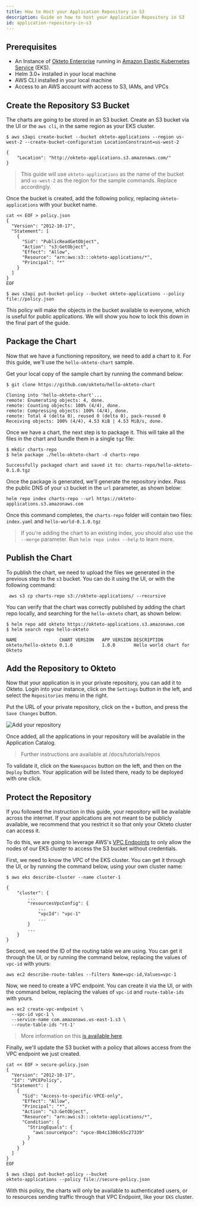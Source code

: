 ```yaml
---
title: How to Host your Application Repository in S3
description: Guide on how to host your Application Repository in S3
id: application-repository-in-s3
---
```



## Prerequisites

- An Instance of [Okteto Enterprise](/docs/0.10/enterprise/) running in [Amazon Elastic Kubernetes Service](https://aws.amazon.com/eks/) (EKS).
- Helm 3.0+ installed in your local machine
- AWS CLI installed in your local machine
- Access to an AWS account with access to S3, IAMs, and VPCs

## Create the Repository S3 Bucket

The charts are going to be stored in an S3 bucket. Create an S3 bucket via the UI or the `aws cli`, in the same region as your EKS cluster.

```
$ aws s3api create-bucket --bucket okteto-applications --region us-west-2 --create-bucket-configuration LocationConstraint=us-west-2
```

```
{
    "Location": "http://okteto-applications.s3.amazonaws.com/"
}
```

> This guide will use `okteto-applications` as the name of the bucket and `us-west-2` as the region for the sample commands. Replace accordingly.

Once the bucket is created, add the following policy, replacing `okteto-applications` with your bucket name.

```
cat << EOF > policy.json
{
  "Version": "2012-10-17",
  "Statement": [
    {
      "Sid": "PublicReadGetObject",
      "Action": "s3:GetObject",
      "Effect": "Allow",
      "Resource": "arn:aws:s3:::okteto-applications/*",
      "Principal": "*"
    }
  ]
}
EOF

$ aws s3api put-bucket-policy --bucket okteto-applications --policy file://policy.json
```

This policy will make the objects in the bucket available to everyone, which is useful for public applications. We will show you how to lock this down in the final part of the guide.


## Package the Chart

Now that we have a functioning repository, we need to add a chart to it. For this guide, we'll use the `hello-okteto-chart` sample.

Get your local copy of the sample chart by running the command below:

```
$ git clone https://github.com/okteto/hello-okteto-chart
```

```
Cloning into 'hello-okteto-chart'...
remote: Enumerating objects: 4, done.
remote: Counting objects: 100% (4/4), done.
remote: Compressing objects: 100% (4/4), done.
remote: Total 4 (delta 0), reused 0 (delta 0), pack-reused 0
Receiving objects: 100% (4/4), 4.53 KiB | 4.53 MiB/s, done.
```

Once we have a chart, the next step is to package it. This will take all the files in the chart and bundle them in a single `tgz` file:

```
$ mkdir charts-repo
$ helm package ./hello-okteto-chart -d charts-repo
```

```
Successfully packaged chart and saved it to: charts-repo/hello-okteto-0.1.0.tgz
```

Once the package is generated, we'll generate the repository index. Pass the public DNS of your `s3` bucket in the `url` parameter, as shown below:

```
helm repo index charts-repo --url https://okteto-applications.s3.amazonaws.com
```

Once this command completes, the `charts-repo` folder will contain two files: `index.yaml` and `hello-world-0.1.0.tgz`

> If you're adding the chart to an existing index, you should also use the `--merge` parameter. Run `helm repo index --help` to learn more.


## Publish the Chart

To publish the chart, we need to upload the files we generated in the previous step to the `s3` bucket. You can do it using the UI, or with the following command:

```
 aws s3 cp charts-repo s3://okteto-applications/ --recursive
```

You can verify that the chart was correctly published by adding the chart repo locally, and searching for the `hello-okteto` chart, as shown below:

```
$ helm repo add okteto https://okteto-applications.s3.amazonaws.com
$ helm search repo hello-okteto
```

```
NAME               	CHART VERSION	APP VERSION	DESCRIPTION
okteto/hello-okteto	0.1.0        	1.0.0      	Hello world chart for Okteto
```

## Add the Repository to Okteto

Now that your application is in your private repository, you can add it to Okteto. Login into your instance, click on the `Settings` button in the left, and select the `Repositories` menu in the right.

Put the URL of your private repository, click on the `+` button, and press the `Save Changes` button.

<Image center alt="Add your repository" src="images/add-repository.png" />

Once added, all the applications in your repository will be available in the Application Catalog.

> Further instructions are available at /docs/tutorials/repos

To validate it, click on the `Namespaces` button on the left, and then on the `Deploy` button. Your application will be listed there, ready to be deployed with one click.

## Protect the Repository

If you followed the instruction in this guide, your repository will be available across the internet. If your applications are not meant to be publicly available, we recommend that you restrict it so that only your Okteto cluster can access it.

To do this, we are going to leverage AWS's [VPC Endpoints](https://docs.aws.amazon.com/vpc/latest/userguide/vpc-endpoints.html) to only allow the nodes of our EKS cluster to access the S3 bucket without credentials.

First, we need to know the VPC of the EKS cluster. You can get it through the UI, or by running the command below, using your own cluster name:

```
$ aws eks describe-cluster --name cluster-1
```

```
{
    "cluster": {
        ...
        "resourcesVpcConfig": {
            ...
            "vpcId": "vpc-1"
            ...
        }
        ...
    }
}
```

Second, we need the ID of the routing table we are using. You can get it through the UI, or by running the command below, replacing the values of `vpc-id` with yours:

```
aws ec2 describe-route-tables --filters Name=vpc-id,Values=vpc-1
```

Now, we need to create a VPC endpoint. You can create it via the UI, or with the command below, replacing the values of `vpc-id` and `route-table-ids` with yours.
```
aws ec2 create-vpc-endpoint \
  --vpc-id vpc-1 \
  --service-name com.amazonaws.us-east-1.s3 \
  --route-table-ids "rt-1'
```

> More information on this [is available here](https://docs.aws.amazon.com/vpc/latest/userguide/vpc-endpoints-s3.html).

Finally, we'll update the S3 bucket with a policy that allows access from the VPC endpoint we just created.

```
cat << EOF > secure-policy.json
{
  "Version": "2012-10-17",
  "Id": "VPCEPolicy",
  "Statement": [
    {
      "Sid": "Access-to-specific-VPCE-only",
      "Effect": "Allow",
      "Principal": "*",
      "Action": "s3:GetObject",
      "Resource": "arn:aws:s3:::okteto-applications/*",
      "Condition": {
        "StringEquals": {
          "aws:sourceVpce": "vpce-0b4c1308c65c27339"
        }
      }
    }
  ]
}
EOF

$ aws s3api put-bucket-policy --bucket
okteto-applications --policy file://secure-policy.json
```

With this policy, the charts will only be available to authenticated users, or to resources sending traffic through that VPC Endpoint, like your `EKS` cluster.